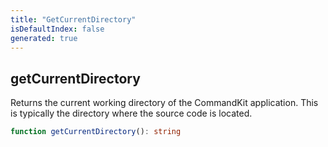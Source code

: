 ```yaml
---
title: "GetCurrentDirectory"
isDefaultIndex: false
generated: true
---
```



<!-- This file was generated from the CommandKit source. Do not modify. Instead, re-run the "docgen" script -->


## getCurrentDirectory

<GenerationInfo sourceFile="packages/commandkit/src/utils/utilities.ts" sourceLine="30" packageName="commandkit" />

Returns the current working directory of the CommandKit application.
This is typically the directory where the source code is located.

```ts title="Signature"
function getCurrentDirectory(): string
```
